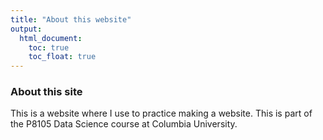 ```yaml
---
title: "About this website"
output: 
  html_document:
    toc: true
    toc_float: true
---
```


### About this site
This is a website where I use to practice making a website. This is part of the P8105 Data Science course at Columbia University.
